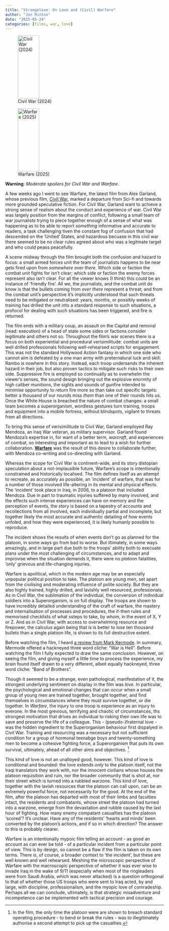 ```yaml
---
title: "Strangelove: On Love and (Civil) Warfare"
author: "Jon Minton"
date: "2025-05-24"
categories: [films, war, love]
---
```


::: {layout-ncol=2}
![Civil War (2024)](https://resizing.flixster.com/D9xzJll3rjJVKP-7hJgTyRtBTVM=/fit-in/705x460/v2/https://resizing.flixster.com/ETuDz44d0NgZuwQlOfh0NxJai1U=/ems.cHJkLWVtcy1hc3NldHMvbW92aWVzL2I5MTQ2Y2ExLWU3MTItNDExYy04ODkyLTI1NmY3NjZiYjRlNC5qcGc=){width=40% height=200}

![Warfare (2025)](https://cms-assets.webediamovies.pro/cdn-cgi/image/dpr=1,fit=scale-down,gravity=auto,metadata=none,quality=85,width=2500/production/4756/6200035787b1cb331cda24eb60a9d18f.jpg){width=40% height=200}


:::


**Warning**: *Moderate spoilers for Civil War and Warfare*.

A few weeks ago I went to see Warfare, the latest film from Alex Garland, whose previous film, [Civil War](https://en.wikipedia.org/wiki/Civil_War_(film)), marked a departure from Sci-fi and towards more grounded speculative fiction. For Civil War, Garland want to achieve a strong sense of realism about the conduct and experience of war. Civil War was largely position from the margins of conflict, following a small team of war journalists trying to piece together enough of a sense of what was happening as to be able to report *something* informative and accurate to readers, a task challenging tiven the constant fog of confusion that had descended on the 'United' States, and hazardous becuase in this civil war there seemed to be no clear rules agreed about who was a legitmate target and who could peass peacefully.

A scene midway through the film brought both the confusion and hazard to focus: a small armed forces unit the team of journalists happens to be near gets fired upon from *somewhere over there*. Which side or faction the combat unit fights for isn't clear; which side or faction the enemy forces represent also isn't clear. For all the viewer knows (I *think*) this could be an instance of 'friendly fire'. All we, the journalists, and the combat unit do know is that the bullets coming from *over there* represent a threat; and from the combat unit's perspective it's implicitly understood that such threats need to be mitigated or neutralised: years, months, or possibly weeks of training has drilled the unit into a standard response to such situations, a profocol for dealing with such situations has been triggered, and fire is returned. 

The film ends with a military coup, an assault on the Capital and removal (read: execution) of a head of state some sides or factions consider legitimate and others not so. Throughout the film's war scenes there is a focus on both experiential and procedural verisimilitude: combat units are well drilled professionals following well-rehearsed scripts for engagement. This was not the standard Hollywood Action fantasy in which one side who cannot aim is defeated by a one man army with preternatural luck and skill: Rambo is nowhere in this story. Instead, each troop undersands the inherent hazard in their job, but also proven tactics to mitigate such risks to their own side. Suppressive fire is employed so continually as to overwhelm the viewer's senses, the sound design bringing out the explosive enormity of high caliber munitions, the sights and sounds of gunfire intended to minimise opportunity to return fire more so than take out specific targets: better a thousand of our rounds miss *them* than one of their rounds hits *us*. Once the White House is breached the nature of combat changes: a small team becomes a superorganism, wordless gestures turn training, troops and equipment into a mobile fortress, without blindspots, vigilant to threats from all directions.  

To bring this sense of verisimilitude to Civil War, Garland employed Ray Mendoza, an Iraq War veteran, as military supervisor. Garland found Mendoza's expertise in, for want of a better term, *warcraft*, and experiences of combat, so interesting and important as to lead to a wish for further collaboration. [**Warfare**](https://en.wikipedia.org/wiki/Warfare_(film)) was the result of this desire to collaborate further, with Mendoza co-writing and co-directing with Garland. 

Whereas the scope for Civil War is continent-wide, and its story distopian speculation about a not-implausible future, Warfare's scope is intentionally constrained and historically localised. The film defines itself as an attempt to recreate, as accurately as possible, an 'incident' of warfare, that was for a number of those involved life-altering in its mental and physical effects. The 'incident' took place in Iraq, in 2006, to a platoon that included Mendoza. Due in part to traumatic injuries suffered by many involved, and the effects such intense experiences can have on memory and the perception of events, the story is based on a tapestry of accounts and recollections from all involved, each individually partial and incomplete, but together likely the most accurate and authentic detailing of how events unfoled, and how they were experienced, it is likely humanly possible to reproduce. 

The incident shows the results of when events don't go as planned for the platoon, in some ways go from bad to worse. But iltimately, in some ways amazingly, and in large part due both to the troops' ability both to execuate plans under the most challenging of circumstances, and to adapt and improvise when the situation demands it, there were no *platoon* fatalities, 'only' grievous and life-changing injuries. 

Warfare is apolitical, which in the modern age may be an especially unpopular political position to take. The platoon are young men, set apart from the civilising and moderating influence of polite society. But they are also highly trained, highly drilled, and lavishly well resourced, professionals. As in Civil War, the sublimation of the individual, the conversion of individual soldiers into a Superorganism, is on full display. The troops are shown to have incredibly detailed understanding of the craft of warfare, the mastery and internalisation of processes and procedures, the if-then rules and memorised checklists of what ssteps to take, by whom, in the event of X, Y or Z. And as in Civil War, with access to overwhelming resource and firepower, the calculus again being that is is better to lose ten thousand bullets than a single platoon life, is shown to its full destructive extent. 

Before watching the film, I heard [a review from Mark Kermode](https://www.youtube.com/watch?v=5k8vIyIVpTQ). In summary, Mermode offered a hackneyed three word cliche: "War is Hell". Before watching the film I fully expected to draw the same conclusion. However, on seeing the film, and giving myself a little time to process the experience, my brain found itself drawn to a very different, albeit equally hackneyed, three word cliche: "Band of Brothers". 

Though it seemed to be a strange, even pathological, manifestation of it, the strongest underlying sentiment on display in the film was *love*. In particular, the psychological and emotional changes that can occur when a small group of young men are trained together, brought together, and find themselves in circumstances where they must survive together, or die together. In *Warfare*, the injury to one troop is experience as an injury to everone. In the most grevious, terrifying and chaotic of circumstances, ths strongest motivation that drives an individual to risking their own life was to save and preserve the life of a colleague. This - (pseudo-)fraternal love - was the hidden ingredient to the Superorganism behaviour first dispalyed in Civil War. Training and resourcing was a necessary but not sufficient condition for a group of hormonal teenabge boys and twenty-something men to become a cohesive fighting force, a Superorganism that puts its own survival, ultimately, ahead of all other aims and objectives. [^1] 

[^1]: In the film, the only time the platoon were are shown to breach standard operating procedure - to bend or break the rules - was to illegitimately authorise a second attempt to pick up the casualties.

This kind of love is not an unalloyed good, however. This kind of love is conditional and bounded: the love extends *only* to the platoon itself, not the Iraqi translators they work with, nor the innocent civilians whose houses the platoon requisition and ruin, nor the broader community that is shot at, nor their street which is turned into a rubbled warzone. This kind of love, together with the lavish resources that the platoon can call upon, can be an extremely powerful force, not necessarily for the good. At the end of the film, after the platoon has departed with most of their limbs and faculties intact, the residents and combatants, whose street the platoon had turned into a warzone, emerge from the devastation and rubble caused by the last hour of fighting. How many enemy compatant casualties has the platoon 'scored'? It's unclear. Have any of the residents' 'hearts and minds' been converted by the platoon's actions, and if so in which direction? The answer to this is probably clearer. 

Warfare is an intentionally mypoic film telling an account - as good an account as can ever be told - of a particular incident from a particular point of view. This is by design, so cannot be a flaw if the film is taken on its own terms. There *is*, of course, a broader context to 'the incident', but these are well known and well rehearsed. Meshing the microscopic perspective of Warfare with the macroscopic perspective of whether it was ever wise to invade Iraq in the wake of 9/11 (especially when most of the ringleaders were from Saudi Arabia, which was never attacked) is a question orthogonal to that of whether those US troops who were sent to Iraq acted, by and large, with discipline, professionalism, and the myopic love of comradeship. Perhaps all we can conclude, ultimately, is that strategic misadventure and incompetence can be implemented with tactical precision and courage. 
